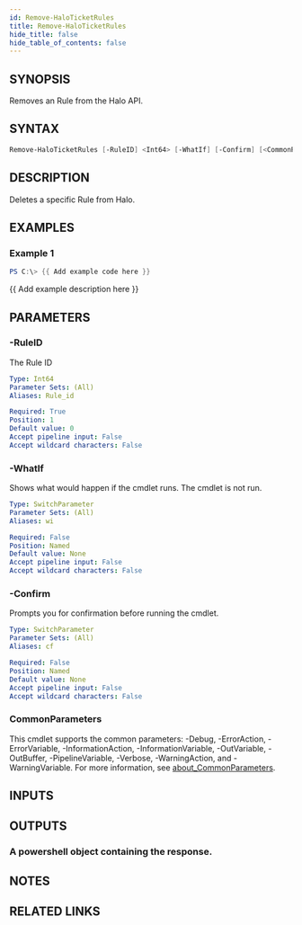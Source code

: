 ```yaml
---
id: Remove-HaloTicketRules
title: Remove-HaloTicketRules
hide_title: false
hide_table_of_contents: false
---
```


## SYNOPSIS

Removes an Rule from the Halo API.

## SYNTAX

```powershell
Remove-HaloTicketRules [-RuleID] <Int64> [-WhatIf] [-Confirm] [<CommonParameters>]
```

## DESCRIPTION

Deletes a specific Rule from Halo.

## EXAMPLES

### Example 1

```powershell
PS C:\> {{ Add example code here }}
```

{{ Add example description here }}

## PARAMETERS

### -RuleID

The Rule ID

```yaml
Type: Int64
Parameter Sets: (All)
Aliases: Rule_id

Required: True
Position: 1
Default value: 0
Accept pipeline input: False
Accept wildcard characters: False
```

### -WhatIf

Shows what would happen if the cmdlet runs.
The cmdlet is not run.

```yaml
Type: SwitchParameter
Parameter Sets: (All)
Aliases: wi

Required: False
Position: Named
Default value: None
Accept pipeline input: False
Accept wildcard characters: False
```

### -Confirm

Prompts you for confirmation before running the cmdlet.

```yaml
Type: SwitchParameter
Parameter Sets: (All)
Aliases: cf

Required: False
Position: Named
Default value: None
Accept pipeline input: False
Accept wildcard characters: False
```

### CommonParameters

This cmdlet supports the common parameters: -Debug, -ErrorAction, -ErrorVariable, -InformationAction, -InformationVariable, -OutVariable, -OutBuffer, -PipelineVariable, -Verbose, -WarningAction, and -WarningVariable. For more information, see [about_CommonParameters](http://go.microsoft.com/fwlink/?LinkID=113216).

## INPUTS

## OUTPUTS

### A powershell object containing the response.

## NOTES

## RELATED LINKS
